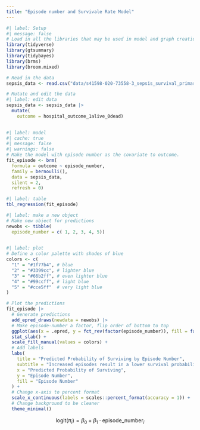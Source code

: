 ```yaml
---
title: "Episode number and Survivale Rate Model"
---
```


```r
#| label: Setup
#| message: false
# Load in all the libraries that may be used in model and graph creation.
library(tidyverse)
library(gtsummary)
library(tidybayes)
library(brms)
library(broom.mixed)

# Read in the data
sepsis_data <- read.csv("data/s41598-020-73558-3_sepsis_survival_primary_cohort.csv")
```

```r
# Mutate and edit the data
#| label: edit data
sepsis_data <- sepsis_data |>
  mutate(
    outcome = hospital_outcome_1alive_0dead)
  
```


```r
#| label: model
#| cache: true
#| message: false
#| warnings: false
# Make the model with episode number as the covariate to outcome.
fit_episode <- brm(
  formula = outcome ~ episode_number,
  family = bernoulli(),
  data = sepsis_data,
  silent = 2, 
  refresh = 0)

```

```r
#| label: table
tbl_regression(fit_episode)
```

```r
#| label: make a new object
# Make new object for predictions
newobs <- tibble(
  episode_number = c( 1, 2, 3, 4, 5))
  
```

```r
#| label: plot
# Define a color palette with shades of blue
colors <- c(
  "1" = "#1f77b4", # blue
  "2" = "#3399cc", # lighter blue
  "3" = "#66b2ff", # even lighter blue
  "4" = "#99ccff", # light blue
  "5" = "#cce5ff"  # very light blue
)

# Plot the predictions
fit_episode |> 
  # Generate predictions
  add_epred_draws(newdata = newobs) |>
  # Make episode-number a factor, flip order of bottom to top
  ggplot(aes(x = .epred, y = fct_rev(factor(episode_number)), fill = factor(episode_number))) + 
  stat_slab() +
  scale_fill_manual(values = colors) +
  # Add labels
  labs(
    title = "Predicted Probability of Surviving by Episode Number",
    subtitle = "Increased episodes result in a lower survival probability",
    x = "Predicted Probability of Surviving",
    y = "Episode Number",
    fill = "Episode Number"
  ) +
  # Change x-axis to percent format
  scale_x_continuous(labels = scales::percent_format(accuracy = 1)) +
  # Change background to be cleaner
  theme_minimal()

```

$$ \text{logit}(\pi_i) = \beta_0 + \beta_1 \cdot \text{episode\_number}_i $$